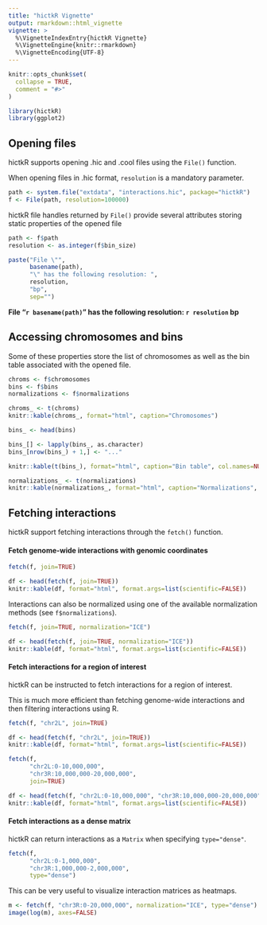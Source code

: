 ```yaml
---
title: "hictkR Vignette"
output: rmarkdown::html_vignette
vignette: >
  %\VignetteIndexEntry{hictkR Vignette}
  %\VignetteEngine{knitr::rmarkdown}
  %\VignetteEncoding{UTF-8}
---
```


```r
knitr::opts_chunk$set(
  collapse = TRUE,
  comment = "#>"
)
```

```r
library(hictkR)
library(ggplot2)
```

## Opening files

hictkR supports opening .hic and .cool files using the `File()` function.

When opening files in .hic format, `resolution` is a mandatory parameter.

```r
path <- system.file("extdata", "interactions.hic", package="hictkR")
f <- File(path, resolution=100000)
```

hictkR file handles returned by `File()` provide several attributes storing static properties of the opened file

```r
path <- f$path
resolution <- as.integer(f$bin_size)

paste("File \"",
      basename(path),
      "\" has the following resolution: ",
      resolution,
      "bp",
      sep="")
```

__File "`r basename(path)`" has the following resolution: `r resolution` bp__


## Accessing chromosomes and bins

Some of these properties store the list of chromosomes as well as the bin table associated with the opened file.

```r
chroms <- f$chromosomes
bins <- f$bins
normalizations <- f$normalizations
```

```r
chroms_ <- t(chroms)
knitr::kable(chroms_, format="html", caption="Chromosomes")
```

```r
bins_ <- head(bins)

bins_[] <- lapply(bins_, as.character)
bins_[nrow(bins_) + 1,] <- "..."

knitr::kable(t(bins_), format="html", caption="Bin table", col.names=NULL)
```


```r
normalizations_ <- t(normalizations)
knitr::kable(normalizations_, format="html", caption="Normalizations", col.names=NULL)
```

## Fetching interactions

hictkR support fetching interactions through the `fetch()` function.

#### Fetch genome-wide interactions with genomic coordinates

```r
fetch(f, join=TRUE)
```
```r
df <- head(fetch(f, join=TRUE))
knitr::kable(df, format="html", format.args=list(scientific=FALSE))
```

Interactions can also be normalized using one of the available normalization methods (see `f$normalizations`).

```r
fetch(f, join=TRUE, normalization="ICE")
```
```r
df <- head(fetch(f, join=TRUE, normalization="ICE"))
knitr::kable(df, format="html", format.args=list(scientific=FALSE))
```

#### Fetch interactions for a region of interest

hictkR can be instructed to fetch interactions for a region of interest.

This is much more efficient than fetching genome-wide interactions and then filtering interactions using R.

```r
fetch(f, "chr2L", join=TRUE)
```
```r
df <- head(fetch(f, "chr2L", join=TRUE))
knitr::kable(df, format="html", format.args=list(scientific=FALSE))
```

```r
fetch(f,
      "chr2L:0-10,000,000",
      "chr3R:10,000,000-20,000,000",
      join=TRUE)
```
```r
df <- head(fetch(f, "chr2L:0-10,000,000", "chr3R:10,000,000-20,000,000", join=TRUE))
knitr::kable(df, format="html", format.args=list(scientific=FALSE))
```

#### Fetch interactions as a dense matrix

hictkR can return interactions as a `Matrix` when specifying `type="dense"`.

```r
fetch(f,
      "chr2L:0-1,000,000",
      "chr3R:1,000,000-2,000,000",
      type="dense")
```

This can be very useful to visualize interaction matrices as heatmaps.

```r
m <- fetch(f, "chr3R:0-20,000,000", normalization="ICE", type="dense")
image(log(m), axes=FALSE)
```
